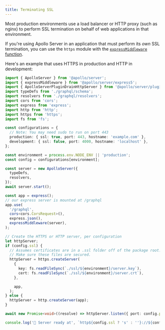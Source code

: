 ```yaml
---
title: Terminating SSL
---
```



<TopLevelAwait />

Most production environments use a load balancer or HTTP proxy (such as nginx) to perform SSL termination on behalf of web applications in that environment.

If you're using Apollo Server in an application that must perform its _own_ SSL termination, you can use the `https` module with the [`expressMiddleware` function](../api/express-middleware).

Here's an example that uses HTTPS in production and HTTP in development:

<MultiCodeBlock>

```ts title="index.ts"
import { ApolloServer } from '@apollo/server';
import { expressMiddleware } from '@apollo/server/express5';
import { ApolloServerPluginDrainHttpServer } from '@apollo/server/plugin/drainHttpServer';
import typeDefs from './graphql/schema';
import resolvers from './graphql/resolvers';
import cors from 'cors';
import express from 'express';
import http from 'http';
import https from 'https';
import fs from 'fs';

const configurations = {
  // Note: You may need sudo to run on port 443
  production: { ssl: true, port: 443, hostname: 'example.com' },
  development: { ssl: false, port: 4000, hostname: 'localhost' },
};

const environment = process.env.NODE_ENV || 'production';
const config = configurations[environment];

const server = new ApolloServer({
  typeDefs,
  resolvers,
});
await server.start();

const app = express();
// our express server is mounted at /graphql
app.use(
  '/graphql',
  cors<cors.CorsRequest>(),
  express.json(),
  expressMiddleware(server),
);

// Create the HTTPS or HTTP server, per configuration
let httpServer;
if (config.ssl) {
  // Assumes certificates are in a .ssl folder off of the package root.
  // Make sure these files are secured.
  httpServer = https.createServer(
    {
      key: fs.readFileSync(`./ssl/${environment}/server.key`),
      cert: fs.readFileSync(`./ssl/${environment}/server.crt`),
    },

    app,
  );
} else {
  httpServer = http.createServer(app);
}

await new Promise<void>((resolve) => httpServer.listen({ port: config.port }, resolve));

console.log('🚀 Server ready at', `http${config.ssl ? 's' : ''}://${config.hostname}:${config.port}/graphql`);
```

</MultiCodeBlock>
